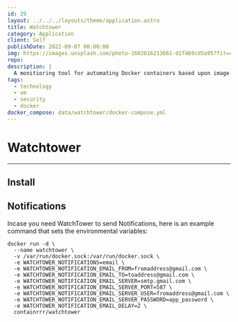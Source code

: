 ```yaml
---
id: 29
layout: ../../../layouts/theme/application.astro
title: Watchtower
category: Application
client: Self
publishDate: 2022-09-07 00:00:00
img: https://images.unsplash.com/photo-1602616213661-d1f469cd5a95?fit=crop&w=1400&h=700&q=75
repo:
description: |
  A monitioring tool for automating Docker containers based upon image updates.
tags:
  - technology
  - vm
  - security
  - docker
docker_compose: data/watchtower/docker-compose.yml
---
```



# Watchtower

* * *

## Install

<Github
  src="data/watchtower/docker-compose.yml"
  description="This is a docker compose we made."
/>


## Notifications

Incase you need WatchTower to send Notifications, here is an example command that sets the environmental variables:

```shell
docker run -d \
  --name watchtower \
  -v /var/run/docker.sock:/var/run/docker.sock \
  -e WATCHTOWER_NOTIFICATIONS=email \
  -e WATCHTOWER_NOTIFICATION_EMAIL_FROM=fromaddress@gmail.com \
  -e WATCHTOWER_NOTIFICATION_EMAIL_TO=toaddress@gmail.com \
  -e WATCHTOWER_NOTIFICATION_EMAIL_SERVER=smtp.gmail.com \
  -e WATCHTOWER_NOTIFICATION_EMAIL_SERVER_PORT=587 \
  -e WATCHTOWER_NOTIFICATION_EMAIL_SERVER_USER=fromaddress@gmail.com \
  -e WATCHTOWER_NOTIFICATION_EMAIL_SERVER_PASSWORD=app_password \
  -e WATCHTOWER_NOTIFICATION_EMAIL_DELAY=2 \
  containrrr/watchtower
```